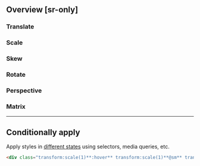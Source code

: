 ## Overview [sr-only]
<Overview/>

### Translate
### Scale
### Skew
### Rotate
### Perspective
### Matrix

---

## Conditionally apply
Apply styles in [different states](/docs/states-and-queries) using selectors, media queries, etc.
```html
<div class="transform:scale(1)**:hover** transform:scale(1)**@sm** transform:scale(1)**@dark** transform:scale(1)**@print**">…</div>
```

